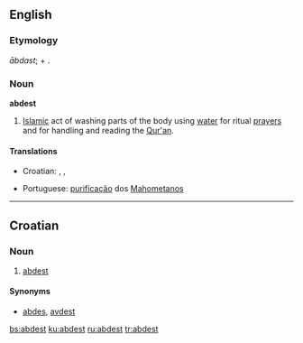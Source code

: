 ==English==

===Etymology===
{{Pers.}} ''ābdast''; {{term|اب|ab|water}} + {{term|دست|dast|hand}}.

===Noun===
'''abdest'''

# [[Islam]]ic act of washing parts of the body using [[water]] for ritual [[prayer]]s and for handling and reading the [[Qur'an]].

====Translations====
{{top}}
*Croatian: {{t-|hr|abdest|m}}, {{t-|hr|abdes|m}}, {{t-|hr|avdest|m}}
{{mid}}
*Portuguese: [[purificação]] dos [[Mahometanos]]
{{bottom}}

----

==Croatian==

===Noun===
{{hr-noun|m}}

# [[#English|abdest]]

====Synonyms====
* [[abdes#Croatian|abdes]], [[avdest#Croatian|avdest]]

[[bs:abdest]]
[[ku:abdest]]
[[ru:abdest]]
[[tr:abdest]]